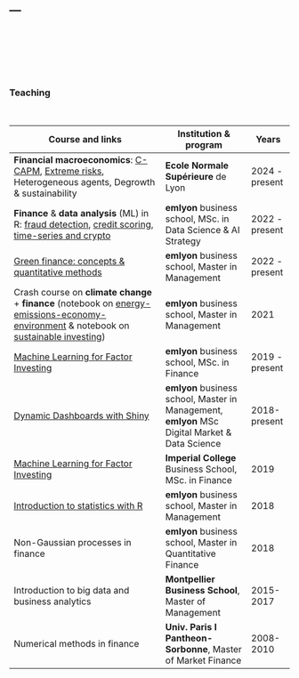 ---
---
<br/>  
<br/>  
<br/>  

### Teaching

<br>


Course and links | Institution & program | Years 
------- | ---- | --   
**Financial macroeconomics**: [C-CAPM](https://htmlpreview.github.io/?https://github.com/shokru/macro_course/blob/main/notebooks_html/S1_consumption.html), [Extreme risks](https://htmlpreview.github.io/?https://github.com/shokru/macro_course/blob/main/notebooks_html/S2_rare_events.html), Heterogeneous agents, Degrowth & sustainability | **Ecole Normale Supérieure** de Lyon | 2024 - present   
**Finance** & **data analysis** (ML) in R: [fraud detection](https://www.gcoqueret.com/files/ML_course/fraud_detection.html), [credit scoring](https://www.gcoqueret.com/files/ML_course/credit_risk.html), [time-series and crypto](https://www.gcoqueret.com/files/ML_course/ts_crypto.html)  | **emlyon** business school, MSc. in Data Science & AI Strategy | 2022 - present <hr> <hr>  
[Green finance: concepts & quantitative methods](http://www.greenfinance.education) | **emlyon** business school, Master in Management | 2022 - present   
Crash course on **climate change** + **finance** (notebook on [energy-emissions-economy-environment](https://colab.research.google.com/github/shokru/carbon_emissions/blob/main/E4_master.ipynb) & notebook on [sustainable investing](https://colab.research.google.com/github/shokru/carbon_emissions/blob/main/carbon_finance_main.ipynb)) | **emlyon** business school, Master in Management | 2021    <br>  <hr>      
[Machine Learning for Factor Investing](ml_factor.html) |  **emlyon** business school, MSc. in Finance | 2019 - present    
[Dynamic Dashboards with Shiny](shiny.html) |**emlyon** business school, Master in Management, **emlyon** MSc Digital Market & Data Science | 2018-present  
[Machine Learning for Factor Investing](ml_factor.html) |  **Imperial College** Business School, MSc. in Finance | 2019      
[Introduction to statistics with R](rstats.html) | **emlyon** business school, Master in Management | 2018   
Non-Gaussian processes in finance | **emlyon** business school, Master in Quantitative Finance | 2018     
Introduction to big data and business analytics  | **Montpellier Business School**, Master of Management | 2015-2017   
Numerical methods in finance |**Univ. Paris I Pantheon-Sorbonne**, Master of Market Finance | 2008-2010   